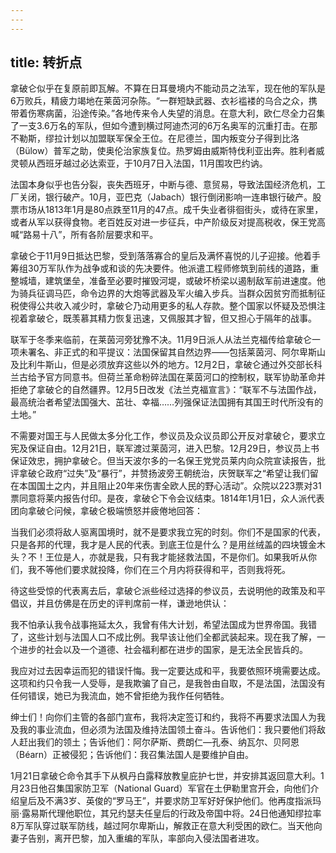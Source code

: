 ```yaml
---
---
---
```

title: 转折点
---




拿破仑似乎在复原前即瓦解。不算在日耳曼境内不能动员之法军，现在他的军队是6万败兵，精疲力竭地在莱茵河杂陈。“一群短缺武器、衣衫褴褛的乌合之众，携带着伤寒病菌，沿途传染。”各地传来令人失望的消息。在意大利，欧仁尽全力召集了一支3.6万名的军队，但如今遭到横过阿迪杰河的6万名奥军的沉重打击。在那不勒斯，缪拉计划以加盟联军保全王位。在尼德兰，国内叛变分子得到比洛（Bülow）普军之助，使奥伦治家族复位。热罗姆由威斯特伐利亚出奔。胜利者威灵顿从西班牙越过必达索亚，于10月7日入法国，11月围攻巴约讷。

法国本身似乎也告分裂，丧失西班牙，中断与德、意贸易，导致法国经济危机，工厂关闭，银行破产。10月，亚巴克（Jabach）银行倒闭影响一连串银行破产。股票市场从1813年1月是80点跌至11月的47点。成千失业者徘徊街头，或待在家里，或者从军以获得食物。老百姓反对进一步征兵，中产阶级反对提高税收，保王党高喊“路易十八”，所有各阶层要求和平。

拿破仑于11月9日抵达巴黎，受到落落寡合的皇后及满怀喜悦的儿子迎接。他着手筹组30万军队作为战争或和谈的先决要件。他派遣工程师修筑到前线的道路，重整城墙，建筑堡垒，准备至必要时摧毁河堤，或破坏桥梁以遏制敌军前进速度。他为骑兵征调马匹，命令边界的大炮等武器及军火编入步兵。当群众因贫穷而抵制征税使得公共收入减少时，拿破仑乃动用更多的私人存款。整个国家以怀疑及恐惧注视着拿破仑，既羡慕其精力恢复迅速，又佩服其才智，但又担心于隔年的战事。

联军于冬季来临前，在莱茵河旁犹豫不决。11月9日派人从法兰克福传给拿破仑一项未署名、非正式的和平提议：法国保留其自然边界——包括莱茵河、阿尔卑斯山及比利牛斯山，但是必须放弃这些以外的地方。12月2日，拿破仑通过外交部长科兰古给予官方同意书。但荷兰革命粉碎法国在莱茵河口的控制权，联军协助革命并拒绝了拿破仑的自然疆界。12月5日改发《法兰克福宣言》：“联军不与法国作战，最高统治者希望法国强大、茁壮、幸福……列强保证法国拥有其国王时代所没有的土地。”

不需要对国王与人民做太多分化工作，参议员及众议员即公开反对拿破仑，要求立宪及保证自由。12月21日，联军渡过莱茵河，进入巴黎。12月29日，参议员上书保证效忠，拥护拿破仑。但当天波尔多的一名保王党党员莱内向众院宣读报告，批评拿破仑政府“过失”及“暴行”，并赞扬波旁王朝统治，庆贺联军之“希望让我们留在本国国土之内，并且阻止20年来伤害全欧人民的野心活动”。众院以223票对31票同意将莱内报告付印。是夜，拿破仑下令会议结束。1814年1月1日，众人派代表团向拿破仑问候，拿破仑极端愤怒并疲倦地回答：

当我们必须将敌人驱离国境时，就不是要求我立宪的时刻。你们不是国家的代表，只是各邦的代理，我才是人民的代表。到底王位是什么？是用丝绒盖的四块镀金木头？不！王位是人，亦就是我，只有我才能拯救法国，不是你们。如果我听从你们，我不等他们要求就投降，你们在三个月内将获得和平，否则我将死。



待这些受惊的代表离去后，拿破仑派些经过选择的参议员，去说明他的政策及和平倡议，并且仿佛是在历史的评判席前一样，谦逊地供认：

我不怕承认我令战事拖延太久，我曾有伟大计划，希望法国成为世界帝国。我错了，这些计划与法国人口不成比例。我早该让他们全都武装起来。现在我了解，一个进步的社会以及一个道德、社会福利都在进步的国家，是无法全民皆兵的。

我应对过去因幸运而犯的错误忏悔。我一定要达成和平，我要依照环境需要达成。这项和约只令我一人受辱，是我欺骗了自己，是我咎由自取，不是法国，法国没有任何错误，她已为我流血，她不曾拒绝为我作任何牺牲。

绅士们！向你们主管的各部门宣布，我将决定签订和约，我将不再要求法国人为我及我的事业流血，但必须为法国及维持法国领土奋斗。告诉他们：我只要他们将敌人赶出我们的领土；告诉他们：阿尔萨斯、费朗仁—孔泰、纳瓦尔、贝阿恩（Béarn）正被侵犯；告诉他们：我召集法国人是要维护自由。



1月21日拿破仑命令其手下从枫丹白露释放教皇庇护七世，并安排其返回意大利。1月23日他召集国家防卫军（National Guard）军官在土伊勒里宫开会，向他们介绍皇后及不满3岁、英俊的“罗马王”，并要求防卫军好好保护他们。他再度指派玛丽·露易斯代理他职位，其兄约瑟夫任皇后的行政及帝国中将。24日他通知缪拉率8万军队穿过联军防线，越过阿尔卑斯山，解救正在意大利受困的欧仁。当天他向妻子告别，离开巴黎，加入重编的军队，率部向入侵法国者进攻。